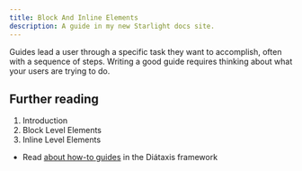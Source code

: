 ```yaml
---
title: Block And Inline Elements
description: A guide in my new Starlight docs site.
---
```

Guides lead a user through a specific task they want to accomplish, often with a sequence of steps.
Writing a good guide requires thinking about what your users are trying to do.

## Further reading
1. Introduction
2. Block Level Elements
3. Inline Level Elements
- Read [about how-to guides](https://diataxis.fr/how-to-guides/) in the Diátaxis framework